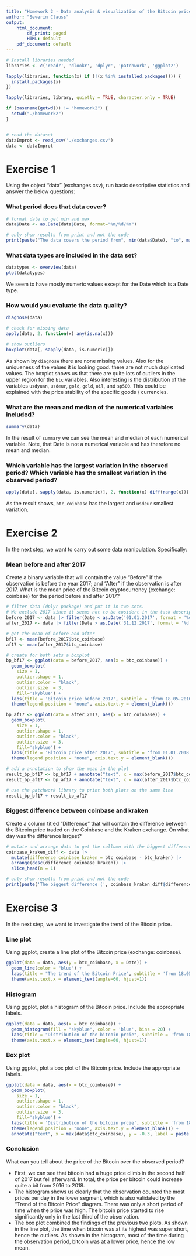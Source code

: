 ```yaml
---
title: "Homework 2 - Data analysis & visualization of the Bitcoin price"
author: "Severin Clauss"
output:
    html_document:
        df_print: paged
        HTML: default
    pdf_document: default
---
```


```r
# Install libraries needed
libraries <- c('readr', 'dlookr', 'dplyr', 'patchwork', 'ggplot2')

lapply(libraries, function(x) if (!(x %in% installed.packages())) {
  install.packages(x)
})

lapply(libraries, library, quietly = TRUE, character.only = TRUE)

if (basename(getwd()) != "homework2") {
  setwd("./homework2")
}


# read the dataset
dataImprot <- read_csv('./exchanges.csv')
data <- dataImprot
```

# Exercise 1
Using the object "data" (exchanges.csv), run basic descriptive statistics and answer the below questions:

### What period does that data cover?
```r
# format date to get min and max
data$Date <- as.Date(data$Date, format="%m/%d/%Y")
```

```r
# only show results from print and not the code
print(paste("The data covers the period from", min(data$Date), "to", max(data$Date)))
```

### What data types are included in the data set?
```r
datatypes <- overview(data)
plot(datatypes)
```

We seem to have mostly numeric values except for the Date which is a Date type.

### How would you evaluate the data quality?
```r
diagnose(data)

# check for missing data
apply(data, 2, function(x) any(is.na(x)))

# show outliers
boxplot(data[, sapply(data, is.numeric)])
```

As shown by `diagnose` there are none missing values. Also for the uniqueness of the values it is looking good. there are not much duplicated values.
The boxplot shows us that there are quite lots of outliers in the upper region for the `btc` variables. Also interesting is the distribution of the variables `usdyuan`, `usdeur`, `gold`, `gold`, `oil`, and `sp500`. This could be explained with the price stability of the specific goods / currencies.

### What are the mean and median of the numerical variables included?
```r
summary(data)
```

In the result of `summary` we can see the mean and median of each numerical variable. Note, that Date is not a numerical variable and has therefore no mean and median.

### Which variable has the largest variation in the observed period? Which variable has the smallest variation in the observed period?
```r
apply(data[, sapply(data, is.numeric)], 2, function(x) diff(range(x)))
```

As the result shows, `btc_coinbase` has the largest and `usdeur` smallest variation.

# Exercise 2
In the next step, we want to carry out some data manipulation. Specifically:

### Mean before and after 2017
Create a binary variable that will contain the value "Before" if the observation is before the year 2017; and "After" if the observation is after 2017. What is the mean price of the Bitcoin cryptocurrency (exchange: coinbase) for the period before and after 2017?
```r
# filter data (dplyr package) and put it in two sets.
# We exclude 2017 since it seems not to be cosidert in the task description (before and after 2017)
before_2017 <- data |> filter(Date < as.Date('01.01.2017', format = '%d.%m.%Y'))
after_2017 <- data |> filter(Date > as.Date('31.12.2017', format = '%d.%m.%Y'))

# get the mean of before and after
bf17 <- mean(before_2017$btc_coinbase)
af17 <- mean(after_2017$btc_coinbase)

# create for both sets a boxplot
bp_bf17 <- ggplot(data = before_2017, aes(x = btc_coinbase)) +
  geom_boxplot(
    size = 1,
    outlier.shape = 1,
    outlier.color = "black",
    outlier.size  = 3,
    fill='skyblue') +
  labs(title = 'Bitcoin price before 2017', subtitle = 'from 18.05.2016 to 31.12.2016', x = 'Bitcoin price in dollars', y = '') +
  theme(legend.position = "none", axis.text.y = element_blank())

bp_af17 <- ggplot(data = after_2017, aes(x = btc_coinbase)) +
  geom_boxplot(
    size = 1,
    outlier.shape = 1,
    outlier.color = "black",
    outlier.size  = 3,
    fill='skyblue') +
  labs(title = 'Bitcoin price after 2017', subtitle = 'from 01.01.2018 to 30.04.2018', x = 'Bitcoin price in dollars', y = '') +
  theme(legend.position = "none", axis.text.y = element_blank())

# add a annotation to show the mean in the plot
result_bp_bf17 <- bp_bf17 + annotate("text", x = max(before_2017$btc_coinbase), y = -0.3, label = paste("Mean =", round(bf17, 2)), vjust = -1, hjust = 1, color = 'red')
result_bp_af17 <- bp_af17 + annotate("text", x = max(after_2017$btc_coinbase), y = -0.3, label = paste("Mean =", round(af17, 2)), vjust = -1, hjust = 1, color = 'red')

# use the patchwork library to print both plots on the same line
result_bp_bf17 + result_bp_af17
```

### Biggest difference between coinbase and kraken
Create a column titled "Difference" that will contain the difference between the Bitcoin price traded on the Coinbase and the Kraken exchange. On what day was the difference largest?
```r
# mutate and arrange data to get the collumn with the biggest difference (use library dplyr as learnd in bfh-empr module)
coinbase_kraken_diff <- data |>
  mutate(difference_coinbase_kraken = btc_coinbase - btc_kraken) |>
  arrange(desc(difference_coinbase_kraken)) |>
  slice_head(n = 1)
```

```r
# only show results from print and not the code
print(paste('The biggest difference (', coinbase_kraken_diff$difference_coinbase_kraken, ') occured at', coinbase_kraken_diff$Date))
```

# Exercise 3
In the next step, we want to investigate the trend of the Bitcoin price.

### Line plot
Using ggplot, create a line plot of the Bitcoin price (exchange: coinbase).
```r
ggplot(data = data, aes(y = btc_coinbase, x = Date)) +
  geom_line(color = "blue") +
  labs(title = "The trend of the Bitcoin Price", subtitle = 'from 18.05.2016 to 30.04.2018', x = "Date", y = "Bitcoin price in dollars") +
  theme(axis.text.x = element_text(angle=60, hjust=1))
```

### Histogram
Using ggplot, plot a histogram of the Bitcoin price. Include the appropriate labels.
```r
ggplot(data = data, aes(x = btc_coinbase)) +
  geom_histogram(fill = "skyblue", color = 'blue', bins = 20) +
  labs(title = "Distribution of the bitcoin prcie", subtitle = 'from 18.05.2016 to 30.04.2018', x = "Bitcoin price in dollars", y = "Counts") +
  theme(axis.text.x = element_text(angle=60, hjust=1))
```

### Box plot
Using ggplot, plot a box plot of the Bitcoin price. Include the appropriate labels.
```r
ggplot(data = data, aes(x = btc_coinbase)) +
  geom_boxplot(
    size = 1,
    outlier.shape = 1,
    outlier.color = "black",
    outlier.size  = 3,
    fill='skyblue') +
  labs(title = 'Distribution of the bitcoin prcie', subtitle = 'from 18.05.2016 to 30.04.2018', x = 'Bitcoin price in dollars', y = '') +
  theme(legend.position = "none", axis.text.y = element_blank()) +
  annotate("text", x = max(data$btc_coinbase), y = -0.3, label = paste("Mean =", round(mean(data$btc_coinbase), 2)), vjust = -1, hjust = 1, color = 'red')
```

### Conclusion
What can you tell about the price of the Bitcoin over the observed period?

- First, we can see that bitcoin had a huge price climb in the second half of 2017 but fell afterward. In total, the price per bitcoin could increase quite a bit from 2016 to 2018.
- The histogram shows us clearly that the observation counted the most prices per day in the lower segment, which is also validated by the "Trend of the Bitcoin Price" diagram. There was only a short period of time when the price was high. The bitcoin price started to rise significantly only in the last third of the observation.
- The box plot combined the findings of the previous two plots. As shown in the line plot, the time when bitcoin was at its highest was super short, hence the outliers. As shown in the histogram, most of the time during the observation period, bitcoin was at a lower price, hence the low mean.